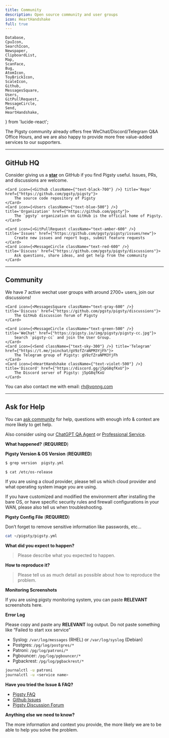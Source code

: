 ```yaml
---
title: Community
description: Open source community and user groups
icon: HeartHandshake
full: true
---
```


    Database,
    CpuIcon,
    SearchIcon,
    Newspaper,
    ClipboardList,
    Map,
    ScanFace,
    Bug,
    AtomIcon,
    ToyBrickIcon, 
    ScaleIcon,
    Github,
    MessagesSquare,
    Users,
    GitPullRequest,
    MessageCircle,
    Send,
    HeartHandshake,
} from 'lucide-react';


The Pigsty community already offers free WeChat/Discord/Telegram Q&A Office Hours, and we are also happy to provide more free value-added services to our supporters.

------

## GitHub HQ

Consider giving us a [**star**](https://github.com/pgsty/pigsty/stargazers) on GitHub if you find Pigsty useful.
Issues, PRs, and discussions are welcome.

<Cards>

    <Card icon={<Github className={"text-black-700"} />} title='Repo' href={"https://github.com/pgsty/pigsty"}>
        The source code repository of Pigsty
    </Card>
    <Card icon={<Users className={"text-blue-500"} />} title='Organization' href={"https://github.com/pgsty"}>
        The `pgsty` organization on GitHub is the official home of Pigsty.
    </Card>

    <Card icon={<GitPullRequest className="text-amber-600" />} title='Issues' href={"https://github.com/pgsty/pigsty/issues/new"}>
        Create new issues and report bugs, submit feature requests
    </Card>
    <Card icon={<MessageCircle className="text-red-600" />} title='Discuss' href={"https://github.com/pgsty/pigsty/discussions"}>
        Ask questions, share ideas, and get help from the community
    </Card>

</Cards>



------

## Community

We have 7 active wechat user groups with around 2700+ users, join our discussions!

<Cards>

    <Card icon={<MessagesSquare className="text-gray-600" />} title='Discuss' href={"https://github.com/pgsty/pigsty/discussions"}>
        The GitHub discussion forum of Pigsty
    </Card>

    <Card icon={<MessageCircle className="text-green-500" />} title='WeChat' href={"https://pigsty.io/img/pigsty/pigsty-cc.jpg"}>
        Search `pigsty-cc` and join the User Group.
    </Card>
    <Card icon={<Send className={"text-sky-300"} />} title='Telegram' href={"https://t.me/joinchat/gV9zfZraNPM3YjFh"}>
        The Telegram group of Pigsty: gV9zfZraNPM3YjFh
    </Card>
    <Card icon={<HeartHandshake className={"text-violet-500"} />} title='Discord' href={"https://discord.gg/j5pG8qfKxU"}>
        The Discord server of Pigsty: j5pG8qfKxU
    </Card>

</Cards>


You can also contact me with email: [rh@vonng.com](mailto:rh@vonng.com)





------

## Ask for Help

You can [ask community](https://github.com/pgsty/pigsty/discussions/338#discussion-5761383) for help, questions with enough info & context are more likely to get help.

Also consider using our [ChatGPT QA Agent](https://chat.openai.com/g/g-y0USNfoXJ-pigsty-consul) or [Professional Service](/about/service).

<Callout title="Ask for Help" type="info">

**What happened?** (**REQUIRED**)

**Pigsty Version & OS Version** (**REQUIRED**)

```bash
$ grep version  pigsty.yml 

$ cat /etc/os-release
```

If you are using a cloud provider, please tell us which cloud provider and what operating system image you are using.

If you have customized and modified the environment after installing the bare OS, or have specific security rules and firewall configurations in your WAN, please also tell us when troubleshooting.

**Pigsty Config File** (**REQUIRED**)

Don’t forget to remove sensitive information like passwords, etc…

```bash
cat ~/pigsty/pigsty.yml
```

**What did you expect to happen?**

> Please describe what you expected to happen.

**How to reproduce it?**

> Please tell us as much detail as possible about how to reproduce the problem.

**Monitoring Screenshots**

If you are using pigsty monitoring system, you can paste **RELEVANT** screenshots here.

**Error Log**

Please copy and paste any **RELEVANT** log output. Do not paste something like “Failed to start xxx service”

- Syslog: `/var/log/messages` (RHEL) or `/var/log/syslog` (Debian)
- Postgres: `/pg/log/postgres/*`
- Patroni: `/pg/log/patroni/*`
- Pgbouncer: `/pg/log/pgbouncer/*`
- Pgbackrest: `/pg/log/pgbackrest/*`

```bash
journalctl -u patroni
journalctl -u <service name>
```

**Have you tried the Issue & FAQ?**

- [Pigsty FAQ](/intro/faq/)
- [Github Issues](https://github.com/pgsty/pigsty/issues)
- [Pigsty Discussion Forum](https://github.com/pgsty/pigsty/discussions)

**Anything else we need to know?**

The more information and context you provide, the more likely we are to be able to help you solve the problem.

</Callout>

